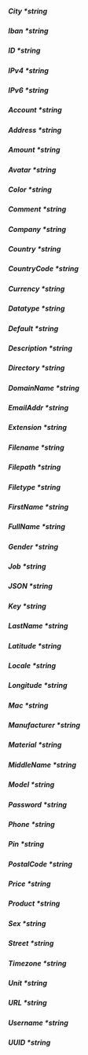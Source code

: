 ##### **City** *string

##### **Iban** *string

##### **ID** *string

##### **IPv4** *string

##### **IPv6** *string

##### **Account** *string

##### **Address** *string

##### **Amount** *string

##### **Avatar** *string

##### **Color** *string

##### **Comment** *string

##### **Company** *string

##### **Country** *string

##### **CountryCode** *string

##### **Currency** *string

##### **Datatype** *string

##### **Default** *string

##### **Description** *string

##### **Directory** *string

##### **DomainName** *string

##### **EmailAddr** *string

##### **Extension** *string

##### **Filename** *string

##### **Filepath** *string

##### **Filetype** *string

##### **FirstName** *string

##### **FullName** *string

##### **Gender** *string

##### **Job** *string

##### **JSON** *string

##### **Key** *string

##### **LastName** *string

##### **Latitude** *string

##### **Locale** *string

##### **Longitude** *string

##### **Mac** *string

##### **Manufacturer** *string

##### **Material** *string

##### **MiddleName** *string

##### **Model** *string

##### **Password** *string

##### **Phone** *string

##### **Pin** *string

##### **PostalCode** *string

##### **Price** *string

##### **Product** *string

##### **Sex** *string

##### **Street** *string

##### **Timezone** *string

##### **Unit** *string

##### **URL** *string

##### **Username** *string

##### **UUID** *string

